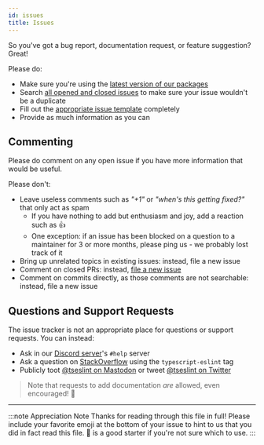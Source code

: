 ```yaml
---
id: issues
title: Issues
---
```


So you've got a bug report, documentation request, or feature suggestion?
Great!

Please do:

- Make sure you're using the [latest version of our packages](https://github.com/typescript-eslint/typescript-eslint/releases)
- Search [all opened and closed issues](https://github.com/typescript-eslint/typescript-eslint/issues?q=is%3Aissue+) to make sure your issue wouldn't be a duplicate
- Fill out the [appropriate issue template](https://github.com/typescript-eslint/typescript-eslint/issues/new/choose) completely
- Provide as much information as you can

## Commenting

Please do comment on any open issue if you have more information that would be useful.

Please don't:

- Leave useless comments such as _"+1"_ or _"when's this getting fixed?"_ that only act as spam
  - If you have nothing to add but enthusiasm and joy, add a reaction such as 👍
  - One exception: if an issue has been blocked on a question to a maintainer for 3 or more months, please ping us - we probably lost track of it
- Bring up unrelated topics in existing issues: instead, file a new issue
- Comment on closed PRs: instead, [file a new issue](#raising-issues)
- Comment on commits directly, as those comments are not searchable: instead, file a new issue

## Questions and Support Requests

The issue tracker is not an appropriate place for questions or support requests.
You can instead:

- Ask in our [Discord server](https://discord.gg/FSxKq8Tdyg)'s `#help` server
- Ask a question on [StackOverflow](https://stackoverflow.com/questions/tagged/typescript-eslint 'StackOverflow questions tagged with typescript-eslint') using the `typescript-eslint` tag
- Publicly toot [@tseslint on Mastodon](https://fosstodon.org/@tseslint) or tweet [@tseslint on Twitter](https://twitter.com/tseslint)

> Note that requests to add documentation _are_ allowed, even encouraged! 📝

---

:::note Appreciation Note
Thanks for reading through this file in full!
Please include your favorite emoji at the bottom of your issue to hint to us that you did in fact read this file.
💖 is a good starter if you're not sure which to use.
:::
